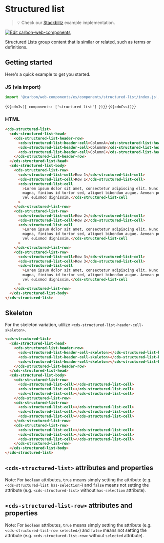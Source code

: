 
<Meta of={StructuredListStories} />

# Structured list

> 💡 Check our
> [Stackblitz](https://stackblitz.com/github/carbon-design-system/carbon/tree/main/packages/web-components/examples/components/structured-list)
> example implementation.

[![Edit carbon-web-components](https://developer.stackblitz.com/img/open_in_stackblitz.svg)](https://stackblitz.com/github/carbon-design-system/carbon-for-ibm-dotcom/tree/main/packages/carbon-web-components/examples/stackblitz/basic/components/structured-list)

Structured Lists group content that is similar or related, such as terms or
definitions.

## Getting started

Here's a quick example to get you started.

### JS (via import)

```javascript
import '@carbon/web-components/es/components/structured-list/index.js';
```

<Markdown>{`${cdnJs({ components: ['structured-list'] })}`}</Markdown>
<Markdown>{`${cdnCss()}`}</Markdown>

### HTML

```html
<cds-structured-list>
  <cds-structured-list-head>
    <cds-structured-list-header-row>
      <cds-structured-list-header-cell>ColumnA</cds-structured-list-header-cell>
      <cds-structured-list-header-cell>ColumnB</cds-structured-list-header-cell>
      <cds-structured-list-header-cell>ColumnC</cds-structured-list-header-cell>
    </cds-structured-list-header-row>
  </cds-structured-list-head>
  <cds-structured-list-body>
    <cds-structured-list-row>
      <cds-structured-list-cell>Row 1</cds-structured-list-cell>
      <cds-structured-list-cell>Row 1</cds-structured-list-cell>
      <cds-structured-list-cell
        >Lorem ipsum dolor sit amet, consectetur adipiscing elit. Nunc dui
        magna, finibus id tortor sed, aliquet bibendum augue. Aenean posuere sem
        vel euismod dignissim.</cds-structured-list-cell
      >
    </cds-structured-list-row>
    <cds-structured-list-row>
      <cds-structured-list-cell>Row 2</cds-structured-list-cell>
      <cds-structured-list-cell>Row 2</cds-structured-list-cell>
      <cds-structured-list-cell
        >Lorem ipsum dolor sit amet, consectetur adipiscing elit. Nunc dui
        magna, finibus id tortor sed, aliquet bibendum augue. Aenean posuere sem
        vel euismod dignissim.</cds-structured-list-cell
      >
    </cds-structured-list-row>
    <cds-structured-list-row>
      <cds-structured-list-cell>Row 3</cds-structured-list-cell>
      <cds-structured-list-cell>Row 3</cds-structured-list-cell>
      <cds-structured-list-cell
        >Lorem ipsum dolor sit amet, consectetur adipiscing elit. Nunc dui
        magna, finibus id tortor sed, aliquet bibendum augue. Aenean posuere sem
        vel euismod dignissim.</cds-structured-list-cell
      >
    </cds-structured-list-row>
  </cds-structured-list-body>
</cds-structured-list>
```

## Skeleton

For the skeleton variation, utilize
`<cds-structured-list-header-cell-skeleton>`.

```html
<cds-structured-list>
  <cds-structured-list-head>
    <cds-structured-list-header-row>
      <cds-structured-list-header-cell-skeleton></cds-structured-list-header-cell-skeleton>
      <cds-structured-list-header-cell-skeleton></cds-structured-list-header-cell-skeleton>
      <cds-structured-list-header-cell-skeleton></cds-structured-list-header-cell-skeleton>
    </cds-structured-list-header-row>
  </cds-structured-list-head>
  <cds-structured-list-body>
    <cds-structured-list-row>
      <cds-structured-list-cell></cds-structured-list-cell>
      <cds-structured-list-cell></cds-structured-list-cell>
      <cds-structured-list-cell></cds-structured-list-cell>
    </cds-structured-list-row>
    <cds-structured-list-row>
      <cds-structured-list-cell></cds-structured-list-cell>
      <cds-structured-list-cell></cds-structured-list-cell>
      <cds-structured-list-cell></cds-structured-list-cell>
    </cds-structured-list-row>
    <cds-structured-list-row>
      <cds-structured-list-cell></cds-structured-list-cell>
      <cds-structured-list-cell></cds-structured-list-cell>
      <cds-structured-list-cell></cds-structured-list-cell>
    </cds-structured-list-row>
  </cds-structured-list-body>
</cds-structured-list>
```

## `<cds-structured-list>` attributes and properties

Note: For `boolean` attributes, `true` means simply setting the attribute (e.g.
`<cds-structured-list has-selection>`) and `false` means not setting the
attribute (e.g. `<cds-structured-list>` without `has-selection` attribute).

<ArgTypes of="cds-structured-list" />

## `<cds-structured-list-row>` attributes and properties

Note: For `boolean` attributes, `true` means simply setting the attribute (e.g.
`<cds-structured-list-row selected>`) and `false` means not setting the
attribute (e.g. `<cds-structured-list-row>` without `selected` attribute).

<ArgTypes of="cds-structured-list-row" />
